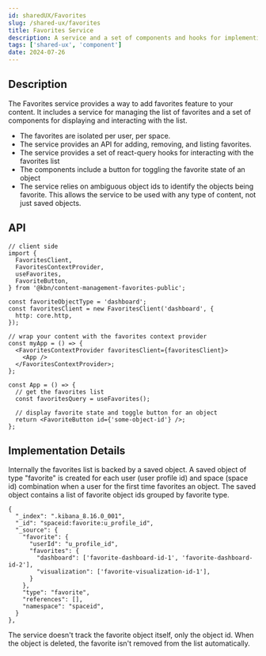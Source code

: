 ```yaml
---
id: sharedUX/Favorites
slug: /shared-ux/favorites
title: Favorites Service
description: A service and a set of components and hooks for implementing content favorites
tags: ['shared-ux', 'component']
date: 2024-07-26
---
```


## Description

The Favorites service provides a way to add favorites feature to your content. It includes a service for managing the list of favorites and a set of components for displaying and interacting with the list.

- The favorites are isolated per user, per space.
- The service provides an API for adding, removing, and listing favorites.
- The service provides a set of react-query hooks for interacting with the favorites list
- The components include a button for toggling the favorite state of an object
- The service relies on ambiguous object ids to identify the objects being favorite. This allows the service to be used with any type of content, not just saved objects.

## API

```tsx
// client side
import {
  FavoritesClient,
  FavoritesContextProvider,
  useFavorites,
  FavoriteButton,
} from '@kbn/content-management-favorites-public';

const favoriteObjectType = 'dashboard';
const favoritesClient = new FavoritesClient('dashboard', {
  http: core.http,
});

// wrap your content with the favorites context provider
const myApp = () => {
  <FavoritesContextProvider favoritesClient={favoritesClient}>
    <App />
  </FavoritesContextProvider>;
};

const App = () => {
  // get the favorites list
  const favoritesQuery = useFavorites();

  // display favorite state and toggle button for an object
  return <FavoriteButton id={'some-object-id'} />;
};
```

## Implementation Details

Internally the favorites list is backed by a saved object. A saved object of type "favorite" is created for each user (user profile id) and space (space id) combination when a user for the first time favorites an object. The saved object contains a list of favorite object ids grouped by favorite type.

```
{
  "_index": ".kibana_8.16.0_001",
  "_id": "spaceid:favorite:u_profile_id",
  "_source": {
    "favorite": {
      "userId": "u_profile_id",
      "favorites": {
        "dashboard": ['favorite-dashboard-id-1', 'favorite-dashboard-id-2'],
        "visualization": ['favorite-visualization-id-1'],
      }
    },
    "type": "favorite",
    "references": [],
    "namespace": "spaceid",
  }
},
```

The service doesn't track the favorite object itself, only the object id. When the object is deleted, the favorite isn't removed from the list automatically.
